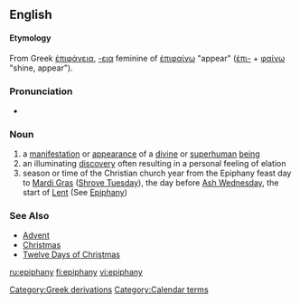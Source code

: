 {{see|Epiphany}}
==English==
====Etymology====
From Greek [[ἐπιφάνεια]], [[-εια]] feminine of [[ἐπιφαίνω]] "appear" ([[ἐπι-]] + [[φαίνω]] "shine, appear").

===Pronunciation===
*{{audio|en-us-epiphany.ogg|Audio (US)}}

===Noun===
{{en-noun|epiphanies}}

# a [[manifestation]] or [[appearance]] of a [[divine]] or [[superhuman]] [[being]]
# an illuminating [[discovery]] often resulting in a personal feeling of elation
# season or time of the Christian church year from the Epiphany feast day to [[Mardi Gras]] ([[Shrove Tuesday]]), the day before [[Ash Wednesday]], the start of [[Lent]] (See [[Epiphany]])

===See Also===
*[[Advent]]
*[[Christmas]]
*[[Twelve Days of Christmas]]

[[Category:Greek derivations]]
[[Category:Calendar terms]]

[[ru:epiphany]]
[[fi:epiphany]]
[[vi:epiphany]]